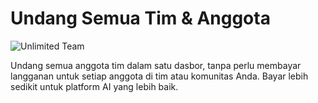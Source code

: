 # Undang Semua Tim & Anggota

![Unlimited Team](https://framerusercontent.com/images/OBMlDvgUfHS4BmTk72PzaL3rXyo.png?scale-down-to=1024)

Undang semua anggota tim dalam satu dasbor, tanpa perlu membayar langganan untuk setiap anggota di tim atau komunitas Anda. Bayar lebih sedikit untuk platform AI yang lebih baik.